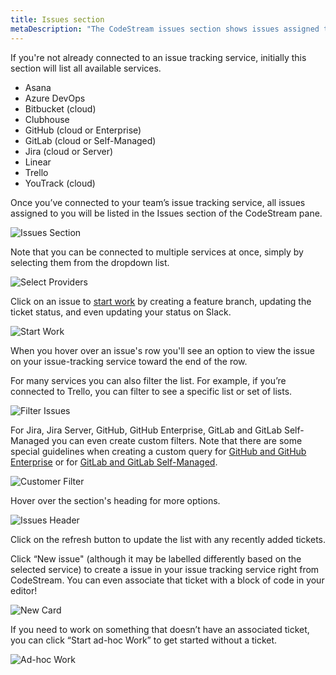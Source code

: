 ```yaml
---
title: Issues section
metaDescription: "The CodeStream issues section shows issues assigned to you, as well as providing filtering tools."
---
```


If you're not already connected to an issue tracking service, initially this
section will list all available services.

* Asana
* Azure DevOps
* Bitbucket (cloud)
* Clubhouse
* GitHub (cloud or Enterprise)
* GitLab (cloud or Self-Managed)
* Jira (cloud or Server)
* Linear
* Trello
* YouTrack (cloud)

Once you’ve connected to your team’s issue tracking service, all issues assigned
to you will be listed in the Issues section of the CodeStream pane.

![Issues Section](../assets/images/IssuesSection.png)

Note that you can be connected to multiple services at once, simply by selecting
them from the dropdown list.

![Select Providers](../assets/images/Tasks-MultipleProviders.png)

Click on an issue to [start work](../workflow/start-work) by creating a feature
branch, updating the ticket status, and even updating your status on Slack.

![Start Work](../assets/images/IssuesStartWork.png)

When you hover over an issue's row you'll see an option to view the issue on
your issue-tracking service toward the end of the row. 

For many services you can also filter the list. For example, if you’re connected
to Trello, you can filter to see a specific list or set of lists. 

![Filter Issues](../assets/images/IssuesFilter.png)

For Jira, Jira Server, GitHub, GitHub Enterprise, GitLab and GitLab Self-Managed you can even create custom
filters. Note that there are some special
guidelines when creating a custom query for [GitHub and GitHub Enterprise](pull-requests-section/#github-custom-queries) or for [GitLab and GitLab Self-Managed](pull-requests-section/#gitlab-custom-queries).

![Customer Filter](../assets/images/IssuesCustomFilter.png)

Hover over the section's heading for more options.

![Issues Header](../assets/images/IssuesSectionHeader.png)

Click on the refresh button to update the list with any recently added tickets.

Click “New issue" (although it may be labelled differently based on the selected
service) to create a issue in your issue tracking service right from CodeStream.
You can even associate that ticket with a block of code in your editor!

![New Card](../assets/images/IssuesNewTrello.png)

If you need to work on something that doesn’t have an associated ticket, you can
click “Start ad-hoc Work” to get started without a ticket.

![Ad-hoc Work](../assets/images/IssuesStartAdHoc.png)
